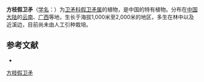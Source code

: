 {{Speciesbox
| name = 方枝假卫矛
| status = 
| status_system = 
| image =
| genus = Microtropis
| species = tetragona
| authority = Merr. et Freem.
}}

'''方枝假卫矛'''（[[学名|学名]]：{{lang|la|''Microtropis tetragona''}}）为[[卫矛科|卫矛科]][[假卫矛属|假卫矛属]]的植物，是中国的特有植物。分布在[[中国大陆|中国大陆]]的[[云南|云南]]、[[广西|广西]]等地，生长于海拔1,000米至2,000米的地区，多生在林中以及近溪边，目前尚未由人工引种栽培。

== 参考文献 ==
<div class="references-small">
* {{cite web| url =http://www.bioinfo.cn/db05/KmzwSpecies.php?action=view&id=2381| title =方枝假卫矛| work =《中国高等植物数据库全库》| publisher =中国科学院微生物研究所| author =昆明植物研究所| accessdate =2009-02-23| deadurl =yes| archiveurl =https://web.archive.org/web/20160305014607/http://www.bioinfo.cn/db05/KmzwSpecies.php?action=view&id=2381| archivedate =2016-03-05}}
</div>
{{Taxonbar|from=Q11084860}}

[[Category:假卫矛属|方枝假卫矛]]


{{植物小作品}}